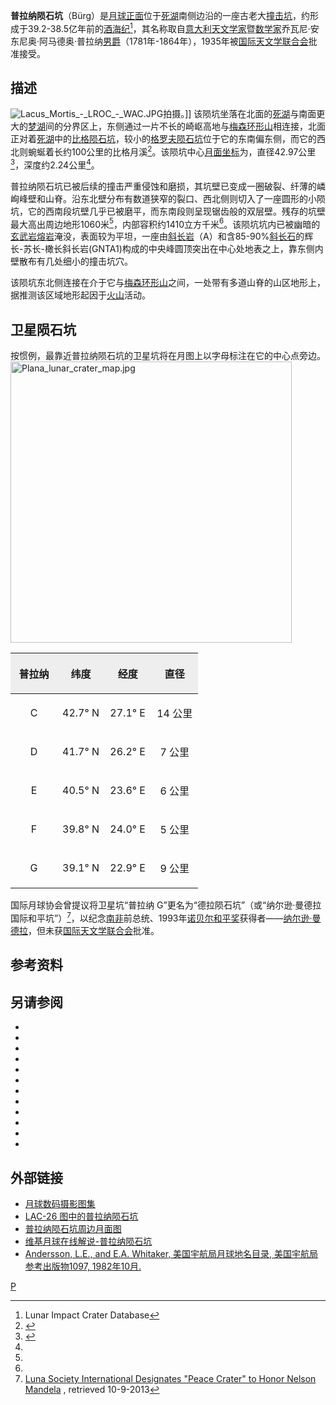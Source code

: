{{lunar crater data|
 image=Plana crater 4086 h2.jpg|240px|
 caption=月球轨道器4号拍摄的图像|
 latitude=42.25|
 N_or_S=N|
 longitude=28.22|
 E_or_W=E|
 diameter=42.97公里|
 depth=2.24公里|
 colong=332|
 eponym=乔瓦尼·安·阿·普拉纳}}

'''普拉纳陨石坑'''（Bürg）是[[月球正面|月球正面]]位于[[死湖|死湖]]南侧边沿的一座古老大[[撞击坑|撞击坑]]，约形成于39.2-38.5亿年前的[[酒海纪|酒海纪]]<ref name=LICD>Lunar Impact Crater Database</ref>，其名称取自[[意大利|意大利]][[天文学家|天文学家]]暨[[数学家|数学家]]乔瓦尼·安东尼奥·阿马德奥·普拉纳[[男爵|男爵]]（1781年-1864年），1935年被[[国际天文学联合会|国际天文学联合会]]批准接受。

==描述==
[[Image:Lacus_Mortis_-_LROC_-_WAC.JPG|thumb]]拍摄。]]  
该陨坑坐落在北面的[[死湖|死湖]]与南面更大的[[梦湖_(月球)|梦湖]]间的分界区上，东侧通过一片不长的崎岖高地与[[梅森环形山|梅森环形山]]相连接，北面正对着[[死湖|死湖]]中的[[比格陨石坑|比格陨石坑]]，较小的[[格罗夫环形山|格罗夫陨石坑]]位于它的东南偏东侧，而它的西北则蜿蜒着长约100公里的比格月溪<ref>{{Cite web |url=http://planetarynames.wr.usgs.gov/images/Lunar/lac_26_lo.pdf |title=Crater Plana on the map LAC-26. |access-date=2017-04-09 |archive-date=2013-02-20 |archive-url=https://web.archive.org/web/20130220155158/http://planetarynames.wr.usgs.gov/images/Lunar/lac_26_lo.pdf |dead-url=no }}</ref>。该陨坑中心[[月面坐标|月面坐标]]为{{Coord|42.25|N|28.22|W|globe:Moon|nogoogle=1|noosm=1}}，直径42.97公里<ref name="IAU">{{Cite web |url=http://planetarynames.wr.usgs.gov/Feature/4887 |title=Directory of the International Astronomical Union |access-date=2017-04-09 |archive-date=2019-08-05 |archive-url=https://web.archive.org/web/20190805213017/https://planetarynames.wr.usgs.gov/Feature/4887 |dead-url=no }}</ref>，深度约2.24公里<ref name="LICD"/>。

普拉纳陨石坑已被后续的撞击严重侵蚀和磨损，其坑壁已变成一圈破裂、纤薄的嶙峋峰壁和山脊。沿东北壁分布有数道狭窄的裂口、西北侧则切入了一座圆形的小陨坑，它的西南段坑壁几乎已被磨平，而东南段则呈现锯齿般的双层壁。残存的坑壁最大高出周边地形1060米<ref name="LICD"/>，内部容积约1410立方千米<ref name="LICD"/>。该陨坑坑内已被幽暗的[[玄武岩|玄武岩]][[熔岩|熔岩]]淹没，表面较为平坦，一座由[[斜长岩|斜长岩]]（A）和含85-90%[[斜长石|斜长石]]的辉长-苏长-橄长斜长岩(GNTA1)构成的中央峰圆顶突出在中心处地表之上，靠东侧内壁散布有几处细小的撞击坑穴。

该陨坑东北侧连接在介于它与[[梅森环形山|梅森环形山]]之间，一处带有多道山脊的山区地形上，据推测该区域地形起因于[[火山|火山]]活动。

==卫星陨石坑==
按惯例，最靠近普拉纳陨石坑的卫星坑将在月图上以字母标注在它的中心点旁边。
[[Image:Plana_lunar_crater_map.jpg|450px]]

{| class="wikitable"
!width="25%" style="background:#eeeeee;" |普拉纳
!width="25%" style="background:#eeeeee;" |纬度
!width="25%" style="background:#eeeeee;" |经度 
!width="25%" style="background:#eeeeee;" |直径
|-
|align="center"|C
|align="center"|42.7° N
|align="center"|27.1° E
|align="center"|14 公里
|-
|align="center"|D
|align="center"|41.7° N
|align="center"|26.2° E
|align="center"|7 公里
|-
|align="center"|E
|align="center"|40.5° N
|align="center"|23.6° E
|align="center"|6 公里
|-
|align="center"|F
|align="center"|39.8° N
|align="center"|24.0° E
|align="center"|5 公里
|-
|align="center"|G
|align="center"|39.1° N
|align="center"|22.9° E
|align="center"|9 公里
|}{{clear}}
国际月球协会曾提议将卫星坑“普拉纳 G”更名为“德拉陨石坑”（或“纳尔逊·曼德拉国际和平坑”）<ref>[http://www.lunasociety.org/mandela/index.shtml Luna Society International Designates "Peace Crater" to Honor Nelson Mandela] {{webarchive|url=https://archive.is/20131008200935/http://www.lunasociety.org/mandela/index.shtml |date=2013-10-08 }}, retrieved 10-9-2013</ref>，以纪念[[南非|南非]]前总统、1993年[[诺贝尔和平奖|诺贝尔和平奖]]获得者——[[纳尔逊·曼德拉|纳尔逊·曼德拉]]，但未获[[国际天文学联合会|国际天文学联合会]]批准。

==参考资料==
{{Reflist}}

==另请参阅==
{{refbegin}}
* {{cite book
  | last1 = Andersson
  | first1 = L. E.
  | last2 = Whitaker
  | first2 = E. A.
  | authorlink2 = Ewen Whitaker
  | date = 1982
  | title = [[NASA|NASA]] Catalogue of Lunar Nomenclature
  | publisher = NASA RP-1097
  | ref = harv
  }}
* {{cite web
  | last = Blue
  | first = Jennifer
  | date = July 25, 2007
  | title = Gazetteer of Planetary Nomenclature
  | publisher = [[United_States_Geological_Survey|USGS]]
  | url = http://planetarynames.wr.usgs.gov/
  | accessdate = 2007-08-05
  | ref = harv
  | archive-date = 2015-05-26
  | archive-url = https://web.archive.org/web/20150526164842/http://planetarynames.wr.usgs.gov/
  | dead-url = no
  }}
* {{cite book
  | last1 = Bussey
  | first1 = B.
  | authorlink1 = Ben Bussey
  | last2 = Spudis
  | first2 = P.
  | authorlink2 = Paul Spudis
  | date = 2004
  | title = The Clementine Atlas of the Moon
  | publisher = Cambridge University Press
  | location = New York
  | isbn = 978-0-521-81528-4
  | ref = harv
  }}
* {{cite book
  | last1 = Cocks
  | first1 = Elijah E.
  | last2 = Cocks
  | first2 = Josiah C.
  | date = 1995
  | title = Who's Who on the Moon: A Biographical Dictionary of Lunar Nomenclature
  | url = https://archive.org/details/isbn_9780936389271
  | publisher = Tudor Publishers
  | isbn = 978-0-936389-27-1
  | ref = harv
  }}
* {{cite web
  | last = McDowell
  | first = Jonathan
  | date = July 15, 2007
  | url = http://host.planet4589.org/astro/lunar/
  | title = Lunar Nomenclature
  | publisher = Jonathan's Space Report
  | accessdate = 2007-10-24
  | ref = harv
  | archive-date = 2015-01-12
  | archive-url = https://web.archive.org/web/20150112233439/http://host.planet4589.org/astro/lunar/
  | dead-url = no
  }}
* {{cite journal| last1 = Menzel| first1 = D. H.| last2 = Minnaert| first2 = M.| last3 = Levin| first3 = B.| last4 = Dollfus| first4 = A.| last5 = Bell| first5 = B.| title = Report on Lunar Nomenclature by the Working Group of Commission 17 of the IAU| doi = 10.1007/BF00171763| journal = Space Science Reviews| volume = 12| issue = 2| pages = 136–186| date = 1971| bibcode = 1971SSRv...12..136M| ref = harv}}
* {{cite book
  | first = Patrick
  | last = Moore
  | authorlink = Patrick Moore
  | date = 2001
  | title = On the Moon
  | url = https://archive.org/details/patrickmooreonmo00patr
  | publisher = Sterling Publishing Co.
  | isbn = 978-0-304-35469-6
  | ref = harv
  }}
* {{cite book
  | first = Fred W.
  | last = Price
  | date = 1988
  | title = The Moon Observer's Handbook
  | publisher = Cambridge University Press
  | isbn = 978-0-521-33500-3
  | ref = harv
  }}
* {{cite book
  | last = Rükl
  | first = Antonín
  | authorlink = Antonín Rükl
  | date = 1990
  | title = Atlas of the Moon
  | publisher = Kalmbach Books
  | isbn = 978-0-913135-17-4
  | ref = harv
  }}
* {{cite book
  | last = Webb
  | first = Rev. T. W.
  | authorlink = Thomas William Webb
  | date = 1962
  | title = Celestial Objects for Common Telescopes
  | url = https://archive.org/details/celestialobjects00webb
  | edition = 6th revised
  | publisher = Dover
  | isbn = 978-0-486-20917-3
  | ref = harv
  }}
* {{cite book
  | first = Ewen A.
  | last = Whitaker
  | authorlink = Ewen Whitaker
  | date = 1999
  | title = Mapping and Naming the Moon
  | publisher = Cambridge University Press
  | isbn = 978-0-521-62248-6
  | ref = harv
  }}
* {{cite book
  | first = Peter T.
  | last = Wlasuk
  | date = 2000
  | title = Observing the Moon
  | publisher = Springer
  | isbn = 978-1-85233-193-1
  | ref = harv
 }}
{{refend}}

==外部链接==
* [http://www.lpi.usra.edu/resources/lunar_orbiter/bin/srch_nam.shtml?Plana%7C0 月球数码摄影图集] {{Wayback|url=http://www.lpi.usra.edu/resources/lunar_orbiter/bin/srch_nam.shtml?Plana%7C0 |date=20201127014029 }}
* [http://www.lpi.usra.edu/resources/mapcatalog/LAC/lac26/ LAC-26 图中的普拉纳陨石坑] {{Wayback|url=http://www.lpi.usra.edu/resources/mapcatalog/LAC/lac26/ |date=20160304075317 }}
* [http://www.lpi.usra.edu/resources/mapcatalog/usgs/I705/ 普拉纳陨石坑周边月面图] {{Wayback|url=http://www.lpi.usra.edu/resources/mapcatalog/usgs/I705/ |date=20160304070611 }}
* [http://the-moon.wikispaces.com/Plana 维基月球在线解说-普拉纳陨石坑] {{Wayback|url=http://the-moon.wikispaces.com/Plana |date=20180530174922 }}
* [http://planet4589.org/astro/lunar/RP-1097.pdf Andersson, L.E., and E.A. Whitaker, 美国宇航局月球地名目录, 美国宇航局参考出版物1097, 1982年10月.] {{Wayback|url=http://planet4589.org/astro/lunar/RP-1097.pdf |date=20141006125838 }}

[[Category:月球环形山|P]]
{{月球環形山 (O-Q)}}